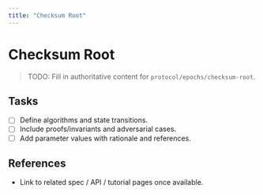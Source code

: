 ```yaml
---
title: "Checksum Root"
---
```


# Checksum Root

> TODO: Fill in authoritative content for `protocol/epochs/checksum-root`.

## Tasks
- [ ] Define algorithms and state transitions.
- [ ] Include proofs/invariants and adversarial cases.
- [ ] Add parameter values with rationale and references.

## References
- Link to related spec / API / tutorial pages once available.
